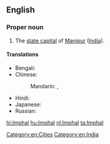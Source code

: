 ==English==
{{wikipedia}}

===Proper noun===
{{en-proper noun}}

# The [[state capital]] of [[Manipur]] ([[India]]).

====Translations====
{{trans-top|capital of Manipur}}
* Bengali: {{t-|bn|ইম্ফল|sc=Beng}}
* Chinese:
*: Mandarin: {{t|cmn|因帕爾|sc=Hani}},  {{t|cmn|因帕尔|tr=Yīnpà'ěr|sc=Hani}}
{{trans-mid}}
* Hindi: {{t-|hi|इंफाल|tr=imphāl}}
* Japanese: {{t-|ja|インパール|tr=Inpāru}}
* Russian: {{t-|ru|Импхал|m|tr=Impxál}}
{{trans-bottom}}

[[Category:en:Cities]]
[[Category:en:India]]

[[hi:Imphal]]
[[hu:Imphal]]
[[nl:Imphal]]
[[ta:Imphal]]